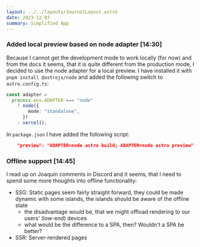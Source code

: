 ```yaml
---
layout: ../../layouts/JournalLayout.astro
date: 2023-12-07
summary: Simplified App
---
```


### Added local preview based on node adapter [14:30]

Because I cannot get the development mode to work locally (for now) and from the docs it seems, that it is quite different from the production mode, I decided to use the node adapter for a local preview. I have installed it with `pnpm install @astrojs/node` and added the following switch to `astro.config.ts`:

```ts
const adapter =
  process.env.ADAPTER === "node"
    ? node({
        mode: "standalone",
      })
    : vercel();
```

In `package.json` I have added the following script:

```json
    "preview": "ADAPTER=node astro build; ADAPTER=node astro preview"
```

### Offline support [14:45]

I read up on Joaquín comments in Discord and it seems, that I need to spend some more thoughts into offline functionality:

- SSG: Static pages seem fairly straight forward, they could be made dynamic with some islands, the islands should be aware of the offline state
  - the disadvantage would be, that we might offload rendering to our users' (low-end) devices
  - what would be the difference to a SPA, then? Wouldn't a SPA be better?
- SSR: Server-rendered pages
